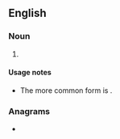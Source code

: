==English==

===Noun===
{{head|en|noun plural form}}

# {{lb|en|nonstandard}} {{plural of|telly|lang=en}}

====Usage notes====
* The more common form is {{m|en|tellies}}.

===Anagrams===
* {{anagrams|en|a=ellsty|Stelly}}